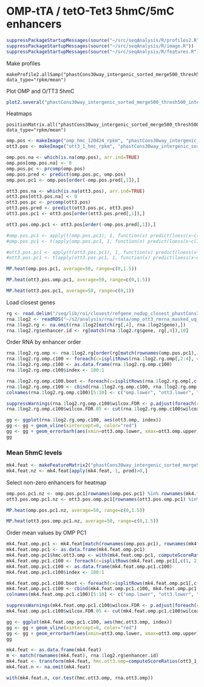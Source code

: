 OMP-tTA / tetO-Tet3 5hmC/5mC enhancers
========================================================

```r
suppressPackageStartupMessages(source("~/src/seqAnalysis/R/profiles2.R"))
suppressPackageStartupMessages(source("~/src/seqAnalysis/R/image.R"))
suppressPackageStartupMessages(source("~/src/seqAnalysis/R/features.R"))
```

Make profiles
```
makeProfile2.allSamp("phastCons30way_intergenic_sorted_merge500_thresh500_inter_omp_h3k4me1_gc_sub_refgene_extend5kb.bed_W25F200_both_chr", data_type="rpkm/mean")
```

Plot OMP and O/TT3 5hmC
```r
plot2.several("phastCons30way_intergenic_sorted_merge500_thresh500_inter_omp_h3k4me1_gc_sub_refgene_extend5kb.bed_W25F200_both_chr", "tt3_3_hmc", data_type="rpkm/mean", cols=col2, fname="manual", y.vals=c(.2, 1))
```


Heatmaps

```
positionMatrix.all("phastCons30way_intergenic_sorted_merge500_thresh500_inter_omp_h3k4me1_gc_sub_refgene_extend5kb.bed_W25F200_both_chr", data_type="rpkm/mean")
```
```r

omp.pos <- makeImage("omp_hmc_120424_rpkm", "phastCons30way_intergenic_sorted_merge500_thresh500_inter_omp_h3k4me1_gc_sub_refgene_extend5kb.bed_W25F200_both_chr", data_type="rpkm/mean", image=F)
ott3.pos <- makeImage("ott3_1_hmc_rpkm", "phastCons30way_intergenic_sorted_merge500_thresh500_inter_omp_h3k4me1_gc_sub_refgene_extend5kb.bed_W25F200_both_chr", data_type="rpkm/mean", image=F)

omp.pos.na <- which(is.na(omp.pos), arr.ind=TRUE)
omp.pos[omp.pos.na] <- 0
omp.pos.pc <- prcomp(omp.pos)
omp.pos.pred <- predict(omp.pos.pc, omp.pos)
omp.pos.pc1 <- omp.pos[order(-omp.pos.pred[,1]),]

ott3.pos.na <- which(is.na(ott3.pos), arr.ind=TRUE)
ott3.pos[ott3.pos.na] <- 0
ott3.pos.pc <- prcomp(ott3.pos)
ott3.pos.pred <- predict(ott3.pos.pc, ott3.pos)
ott3.pos.pc1 <- ott3.pos[order(ott3.pos.pred[,1]),]

ott3.pos.omp.pc1 <- ott3.pos[order(-omp.pos.pred[,1]),]
```

```r
#omp.pos.pc1 <- apply(t(omp.pos.pc1), 1, function(x) predict(loess(x~c(1:nrow(omp.pos.pc1)), span=.05)))
#omp.pos.pc1 <- t(apply(omp.pos.pc1, 1, function(x) predict(loess(x~c(1:400), span=.05))))

#ott3.pos.pc1 <- apply(t(ott3.pos.pc1), 1, function(x) predict(loess(x~c(1:nrow(ott3.pos.pc1)), span=.05)))
#ott3.pos.pc1 <- t(apply(ott3.pos.pc1, 1, function(x) predict(loess(x~c(1:400), span=.05))))
```

```r
MP.heat(omp.pos.pc1, average=50, range=c(0,1.5))
```

```r
MP.heat(ott3.pos.omp.pc1, average=50, range=c(0,1.5))
```

```r
MP.heat(ott3.pos.pc1, average=50, range=c(0,1))
```

Load closest genes
```r
rg <- read.delim("/seq/lib/roi/closest/refgene_nodup_closest_phastCons30way_intergenic_sorted_merge500_thresh500_inter_omp_h3k4me1_gc_sub_refgene_extend5kb.bed", header=FALSE)
rna.1log2 <- readRDS("~/s2/analysis/rna/rdata/omp_ott3_rmrna_masked_uq_1log2.rds")
rna.1log2.rg <- na.omit(rna.1log2[match(rg[,4], rna.1log2$gene),])
rna.1log2.rg$enhancer.id <- rg[match(rna.1log2.rg$gene, rg[,4]),10]
```

Order RNA by enhancer order
```r
rna.1log2.rg.omp <- rna.1log2.rg[order(rg[match(rownames(omp.pos.pc1), rg[,10]),4]),]
rna.1log2.rg.omp.c100 <- foreach(c=isplitRows(rna.1log2.rg.omp[,2:4], chunks=100), .combine="rbind") %do% apply(c, 2, mean, trim=.05)
rna.1log2.rg.omp.c100 <- as.data.frame(rna.1log2.rg.omp.c100)
rna.1log2.rg.omp.c100$index <- 100:1

rna.1log2.rg.omp.c100.boot <- foreach(c=isplitRows(rna.1log2.rg.omp[,c(2:4)], chunks=100), .combine="rbind") %do% apply(c, 2, bootCI)
rna.1log2.rg.omp.c100 <- cbind(rna.1log2.rg.omp.c100, rna.1log2.rg.omp.c100.boot[seq(1, nrow(rna.1log2.rg.omp.c100.boot), 2),], rna.1log2.rg.omp.c100.boot[seq(2, nrow(rna.1log2.rg.omp.c100.boot), 2),])
colnames(rna.1log2.rg.omp.c100)[5:10] <- c("omp.lower", "ott3.lower", "ott3.omp.lower", "omp.upper", "ott3.upper", "ott3.omp.upper")
```

```r
suppressWarnings(rna.1log2.rg.omp.c100$wilcox.FDR <- p.adjust(foreach(c=isplitRows(rna.1log2.rg.omp[,2:4], chunks=100), .combine="rbind") %do% wilcox.test(c[,3])$p.value, method="fdr"))
rna.1log2.rg.omp.c100$wilcox.FDR.05 <- cut(rna.1log2.rg.omp.c100$wilcox.FDR, breaks=c(0, .05, 1))
```

```r
gg <- ggplot(rna.1log2.rg.omp.c100, aes(ott3.omp, index))
gg <- gg + geom_vline(xintercept=0, color="red")
gg <- gg + geom_errorbarh(aes(xmin=ott3.omp.lower, xmax=ott3.omp.upper), height=0, size=.1) + geom_point(aes(color=wilcox.FDR.05), size=2) + xlab("log2(FPKM + 1)") + ylab("") + theme(legend.position="none", axis.text.y=element_blank()) + labs(title=c("O/Tet3-OMP ratio RNA by OMP PC1")) + scale_color_manual(values=c("red", "black"))
gg
```


### Mean 5hmC levels
```r
mk4.feat <- makeFeatureMatrix2("phastCons30way_intergenic_sorted_merge500_thresh500_inter_omp_h3k4me1_gc_sub_refgene_extend5kb.bed_chr", set="tt3_min", data_type="rpkm/mean", transf="sqrt")
mk4.feat.nz <- mk4.feat[apply(mk4.feat, 1, prod)>0,]
```

Select non-zero enhancers for heatmap
```r
omp.pos.pc1.nz <- omp.pos.pc1[rownames(omp.pos.pc1) %in% rownames(mk4.feat.nz),]
ott3.pos.omp.pc1.nz <- ott3.pos.omp.pc1[rownames(ott3.pos.omp.pc1) %in% rownames(mk4.feat.nz),]

```

```r
MP.heat(omp.pos.pc1.nz, average=50, range=c(0,1.5))
```

```r
MP.heat(ott3.pos.omp.pc1.nz, average=50, range=c(0,1.5))
```

Order mean values by OMP PC1
```r
mk4.feat.omp.pc1 <- mk4.feat[match(rownames(omp.pos.pc1), rownames(mk4.feat)),]
mk4.feat.omp.pc1 <- as.data.frame(mk4.feat.omp.pc1)
mk4.feat.omp.pc1$hmc.ott3.omp <- with(mk4.feat.omp.pc1, computeScoreRatios(ott3_1_hmc_rpkm, omp_hmc_120424_rpkm))
mk4.feat.omp.pc1.c100 <- foreach(c=isplitRows(mk4.feat.omp.pc1[,c(1, 2, 7)], chunks=100), .combine="rbind") %do% apply(c, 2, mean)
mk4.feat.omp.pc1.c100 <- as.data.frame(mk4.feat.omp.pc1.c100)
mk4.feat.omp.pc1.c100$index <- 100:1

mk4.feat.omp.pc1.c100.boot <- foreach(c=isplitRows(mk4.feat.omp.pc1[,c(1, 2, 7)], chunks=100), .combine="rbind") %do% apply(c, 2, bootCI)
mk4.feat.omp.pc1.c100 <- cbind(mk4.feat.omp.pc1.c100, mk4.feat.omp.pc1.c100.boot[seq(1, nrow(mk4.feat.omp.pc1.c100.boot), 2),], mk4.feat.omp.pc1.c100.boot[seq(2, nrow(mk4.feat.omp.pc1.c100.boot), 2),])
colnames(mk4.feat.omp.pc1.c100)[5:10] <- c("omp.lower", "ott3.lower", "ott3.omp.lower", "omp.upper", "ott3.upper", "ott3.omp.upper")
```

```r
suppressWarnings(mk4.feat.omp.pc1.c100$wilcox.FDR <- p.adjust(foreach(c=isplitRows(mk4.feat.omp.pc1[,c(1, 2, 7)], chunks=100), .combine="rbind") %do% wilcox.test(c[,3])$p.value, method="fdr"))
mk4.feat.omp.pc1.c100$wilcox.FDR.05 <- cut(mk4.feat.omp.pc1.c100$wilcox.FDR, breaks=c(0, .05, 1))
```

```r
gg <- ggplot(mk4.feat.omp.pc1.c100, aes(hmc.ott3.omp, index))
gg <- gg + geom_vline(xintercept=0, color="red")
gg <- gg + geom_errorbarh(aes(xmin=ott3.omp.lower, xmax=ott3.omp.upper), height=0, size=.1) + geom_point(aes(color=wilcox.FDR.05), size=2) + xlab(bquote(.(~sqrt(bar(RPM))))) + ylab("") + theme(legend.position="none", axis.text.y=element_blank()) + labs(title=c("O/Tet3-OMP ratio 5hmC by OMP PC1")) + scale_color_manual(values=c("red", "black"))
gg
```

```r
mk4.feat <- as.data.frame(mk4.feat)
m <- match(rownames(mk4.feat), rna.1log2.rg$enhancer.id)
mk4.feat <- transform(mk4.feat, hmc.ott3.omp=computeScoreRatios(ott3_1_hmc_rpkm, omp_hmc_120424_rpkm), rna.omp=rna.1log2.rg[m,2], rna.ott3=rna.1log2.rg[m,3], rna.ott3.omp=rna.1log2.rg[m,4])
mk4.feat.n <- na.omit(mk4.feat)
```

```r
with(mk4.feat.n, cor.test(hmc.ott3.omp, rna.ott3.omp))
```


